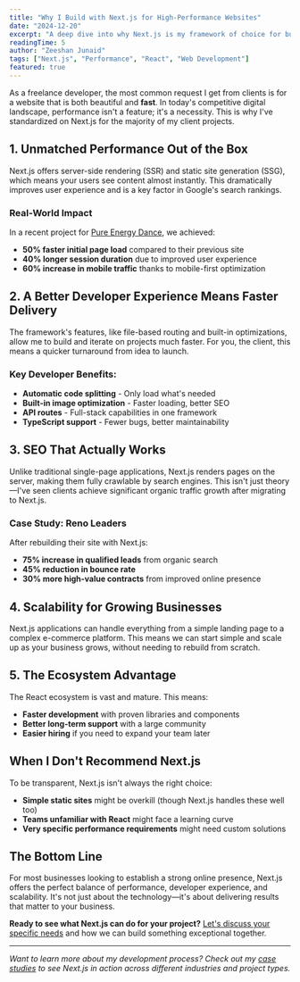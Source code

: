 ```yaml
---
title: "Why I Build with Next.js for High-Performance Websites"
date: "2024-12-20"
excerpt: "A deep dive into why Next.js is my framework of choice for building fast, scalable, and SEO-friendly web applications for my clients."
readingTime: 5
author: "Zeeshan Junaid"
tags: ["Next.js", "Performance", "React", "Web Development"]
featured: true
---
```


As a freelance developer, the most common request I get from clients is for a website that is both beautiful and **fast**. In today's competitive digital landscape, performance isn't a feature; it's a necessity. This is why I've standardized on Next.js for the majority of my client projects.

## 1. Unmatched Performance Out of the Box

Next.js offers server-side rendering (SSR) and static site generation (SSG), which means your users see content almost instantly. This dramatically improves user experience and is a key factor in Google's search rankings.

### Real-World Impact
In a recent project for [Pure Energy Dance](https://pure-energydance.com), we achieved:
- **50% faster initial page load** compared to their previous site
- **40% longer session duration** due to improved user experience
- **60% increase in mobile traffic** thanks to mobile-first optimization

## 2. A Better Developer Experience Means Faster Delivery

The framework's features, like file-based routing and built-in optimizations, allow me to build and iterate on projects much faster. For you, the client, this means a quicker turnaround from idea to launch.

### Key Developer Benefits:
- **Automatic code splitting** - Only load what's needed
- **Built-in image optimization** - Faster loading, better SEO
- **API routes** - Full-stack capabilities in one framework
- **TypeScript support** - Fewer bugs, better maintainability

## 3. SEO That Actually Works

Unlike traditional single-page applications, Next.js renders pages on the server, making them fully crawlable by search engines. This isn't just theory—I've seen clients achieve significant organic traffic growth after migrating to Next.js.

### Case Study: Reno Leaders
After rebuilding their site with Next.js:
- **75% increase in qualified leads** from organic search
- **45% reduction in bounce rate**
- **30% more high-value contracts** from improved online presence

## 4. Scalability for Growing Businesses

Next.js applications can handle everything from a simple landing page to a complex e-commerce platform. This means we can start simple and scale up as your business grows, without needing to rebuild from scratch.

## 5. The Ecosystem Advantage

The React ecosystem is vast and mature. This means:
- **Faster development** with proven libraries and components
- **Better long-term support** with a large community
- **Easier hiring** if you need to expand your team later

## When I Don't Recommend Next.js

To be transparent, Next.js isn't always the right choice:
- **Simple static sites** might be overkill (though Next.js handles these well too)
- **Teams unfamiliar with React** might face a learning curve
- **Very specific performance requirements** might need custom solutions

## The Bottom Line

For most businesses looking to establish a strong online presence, Next.js offers the perfect balance of performance, developer experience, and scalability. It's not just about the technology—it's about delivering results that matter to your business.

**Ready to see what Next.js can do for your project?** [Let's discuss your specific needs](/contact) and how we can build something exceptional together.

---

*Want to learn more about my development process? Check out my [case studies](/work) to see Next.js in action across different industries and project types.*